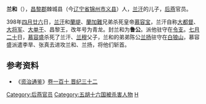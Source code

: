 '''兰和'''（{{bd|4世纪||398年||catIdx=L}}），[[昌黎郡|昌黎郡]]棘城县（今[[辽宁省|辽宁省]][[锦州市|锦州市]][[义县|义县]]）人，[[兰汗|兰汗]]的儿子，[[后燕|后燕]]官员。

398年[[四月廿六|四月廿六]]日，[[兰汗|兰汗]]和[[蘭堤|蘭堤]]、[[蘭加難|蘭加難]]兄弟杀死皇帝[[慕容宝|慕容宝]]，兰汗自称[[大都督|大都督]]、[[大将军|大将军]]、[[大单于|大单于]]、昌黎王，改年号为青龙。封兰和为'''鲁公'''。派他驻守在[[令支|令支]]。[[七月二十|七月二十]]日，[[慕容盛|慕容盛]]杀死了兰汗、[[兰穆|兰穆]]父子，兰和的弟弟陈公[[兰扬|兰扬]]驻守在[[白狼山|白狼山]]，慕容盛派遣李旱、张真去进攻兰和、兰扬，将他们斩首。

==参考资料==
*《[[资治通鉴|资治通鉴]]》[[s:資治通鑑/卷110|卷一百十 晋纪三十二]]

{{DEFAULTSORT:L}}
[[Category:后燕官员|Category:后燕官员]]
[[Category:五胡十六国被杀害人物|Category:五胡十六国被杀害人物]]
[[Category:兰姓|H]]
